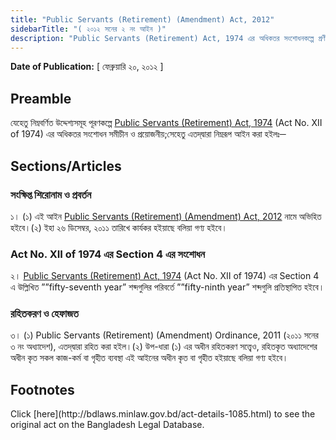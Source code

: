 ```yaml
---
title: "Public Servants (Retirement) (Amendment) Act, 2012"
sidebarTitle: "( ২০১২ সনের ২ নং আইন )"
description: "Public Servants (Retirement) Act, 1974 এর অধিকতর সংশোধনকল্পে প্রণীত আইন"
---
```


**Date of Publication:** [ ফেব্রুয়ারি ২০, ২০১২ ]

## Preamble

যেহেতু নিম্নবর্ণিত উদ্দেশ্যসমূহ পূরণকল্পে [Public Servants (Retirement) Act, 1974](/laws/volume-18/act-460 "Public Servants (Retirement) Act, 1974") (Act No. XII of 1974) এর অধিকতর সংশোধন সমীচীন ও প্রয়োজনীয়;সেহেতু এতদ্‌দ্বারা নিম্নরূপ আইন করা হইলঃ─

## Sections/Articles

### সংক্ষিপ্ত শিরোনাম ও প্রবর্তন

১। (১) এই আইন [Public Servants (Retirement) (Amendment) Act, 2012](/laws/volume-42/act-1085 "Public Servants (Retirement) (Amendment) Act, 2012") নামে অভিহিত হইবে।(২) ইহা ২৬ ডিসেম্বর, ২০১১ তারিখে কার্যকর হইয়াছে বলিয়া গণ্য হইবে।

### Act No. XII of 1974 এর Section 4 এর সংশোধন

২। [Public Servants (Retirement) Act, 1974](/laws/volume-18/act-460 "Public Servants (Retirement) Act, 1974") (Act No. XII of 1974) এর Section 4 এ উল্লিখিত ””fifty-seventh year” শব্দগুলির পরিবর্তে ””fifty-ninth year” শব্দগুলি প্রতিস্থাপিত হইবে।

### রহিতকরণ ও হেফাজত

৩। (১) Public Servants (Retirement) (Amendment) Ordinance, 2011 (২০১১ সনের ৩ নং অধ্যাদেশ), এতদ্‌দ্বারা রহিত করা হইল।(২) উপ-ধারা (১) এর অধীন রহিতকরণ সত্ত্বেও, রহিতকৃত অধ্যাদেশের অধীন কৃত সকল কাজ-কর্ম বা গৃহীত ব্যবস্থা এই আইনের অধীন কৃত বা গৃহীত হইয়াছে বলিয়া গণ্য হইবে।

## Footnotes

<Note>
  Click [here](http://bdlaws.minlaw.gov.bd/act-details-1085.html) to see the original act on the Bangladesh Legal Database.
</Note>
